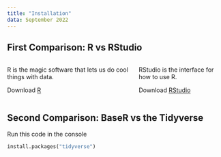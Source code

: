 ```yaml
---
title: "Installation"
data: September 2022
---
```


## First Comparison: R vs RStudio

:::::::::::::: {.columns}
::: {.column width=\"45%\"}
R is the magic software that lets us do cool things with data.

Download [R](https://cran.rstudio.com/bin/windows/base/R-4.2.1-win.exe)
:::

::: {.column width=\"45%\"}
RStudio is the interface for how to use R. 

Download [RStudio](https://download1.rstudio.org/desktop/windows/RStudio-2022.07.2-576.exe)
:::
::::::::::::::

## Second Comparison: BaseR vs the Tidyverse

Run this code in the console

``` python
install.packages("tidyverse")
```
